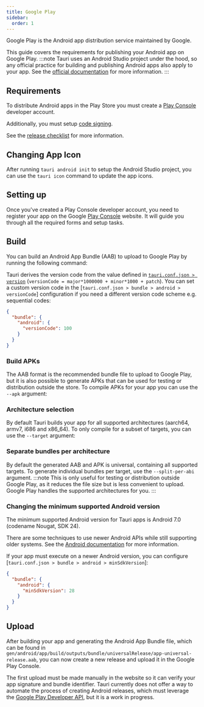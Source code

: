 ```yaml
---
title: Google Play
sidebar:
  order: 1
---
```



Google Play is the Android app distribution service maintained by Google.

This guide covers the requirements for publishing your Android app on Google Play.
:::note
Tauri uses an Android Studio project under the hood, so any official practice for
building and publishing Android apps also apply to your app.
See the [official documentation] for more information.
:::

## Requirements

To distribute Android apps in the Play Store you must create a [Play Console] developer account.

Additionally, you must setup [code signing].

See the [release checklist] for more information.

## Changing App Icon

After running `tauri android init` to setup the Android Studio project, you can use the `tauri icon` command to update the app icons.

<CommandTabs
  npm="npm run tauri icon /path/to/app-icon.png"
  yarn="yarn tauri icon /path/to/app-icon.png"
  pnpm="pnpm tauri icon /path/to/app-icon.png"
  deno="deno task tauri icon /path/to/app-icon.png"
  cargo="cargo tauri icon /path/to/app-icon.png"
/>

## Setting up

Once you've created a Play Console developer account, you need to register your app on the Google [Play Console] website. It will guide you through all the required forms and setup tasks.

## Build

You can build an Android App Bundle (AAB) to upload to Google Play by running the following command:

<CommandTabs
  npm="npm run tauri android build -- --aab"
  yarn="yarn tauri android build --aab"
  pnpm="pnpm tauri android build --aab"
  deno="deno task tauri android build --aab"
  cargo="cargo tauri android build --aab"
/>

Tauri derives the version code from the value defined in [`tauri.conf.json > version`] (`versionCode = major*1000000 + minor*1000 + patch`).
You can set a custom version code in the [`tauri.conf.json > bundle > android > versionCode`] configuration
if you need a different version code scheme e.g. sequential codes:

```json title="tauri.conf.json" ins={4}
{
  "bundle": {
    "android": {
      "versionCode": 100
    }
  }
}
```

### Build APKs

The AAB format is the recommended bundle file to upload to Google Play, but it is also possible to generate APKs
that can be used for testing or distribution outside the store.
To compile APKs for your app you can use the `--apk` argument:

<CommandTabs
  npm="npm run tauri android build -- --apk"
  yarn="yarn tauri android build --apk"
  pnpm="pnpm tauri android build --apk"
  deno="deno task tauri android build --apk"
  cargo="cargo tauri android build --apk"
/>

### Architecture selection

By default Tauri builds your app for all supported architectures (aarch64, armv7, i686 and x86_64).
To only compile for a subset of targets, you can use the `--target` argument:

<CommandTabs
  npm="npm run tauri android build -- --aab --target aarch64 --target armv7"
  yarn="yarn tauri android build --aab --target aarch64 --target armv7"
  pnpm="pnpm tauri android build --aab --target aarch64 --target armv7"
  deno="deno task tauri android build --aab --target aarch64 --target armv7"
  cargo="cargo tauri android build --aab --target aarch64 --target armv7"
/>

### Separate bundles per architecture

By default the generated AAB and APK is universal, containing all supported targets.
To generate individual bundles per target, use the `--split-per-abi` argument.
:::note
This is only useful for testing or distribution outside Google Play, as it reduces the file size but is less convenient to upload. Google Play handles the supported architectures for you.
:::

<CommandTabs
  npm="npm run tauri android build -- --apk --split-per-abi"
  yarn="yarn tauri android build --apk --split-per-abi"
  pnpm="pnpm tauri android build --apk --split-per-abi"
  deno="deno task tauri android build --apk --split-per-abi"
  cargo="cargo tauri android build --apk --split-per-abi"
/>

### Changing the minimum supported Android version

The minimum supported Android version for Tauri apps is Android 7.0 (codename Nougat, SDK 24).

There are some techniques to use newer Android APIs while still supporting older systems.
See the [Android documentation](https://developer.android.com/training/basics/supporting-devices/platforms#version-codes) for more information.

If your app must execute on a newer Android version, you can configure [`tauri.conf.json > bundle > android > minSdkVersion`]:

```json title="tauri.conf.json" ins={4}
{
  "bundle": {
    "android": {
      "minSdkVersion": 28
    }
  }
}
```

## Upload

After building your app and generating the Android App Bundle file,
which can be found in `gen/android/app/build/outputs/bundle/universalRelease/app-universal-release.aab`,
you can now create a new release and upload it in the Google Play Console.

The first upload must be made manually in the website so it can verify your app signature and bundle identifier.
Tauri currently does not offer a way to automate the process of creating Android releases,
which must leverage the [Google Play Developer API](https://developers.google.com/android-publisher/api-ref/rest),
but it is a work in progress.

[official documentation]: https://developer.android.com/distribute
[Play Console]: https://play.google.com/console/developers
[code signing]: /distribute/sign/android/
[release checklist]: https://play.google.com/console/about/guides/releasewithconfidence/
[`tauri.conf.json > version`]: /reference/config/#version
[Google Play Developer API]: https://developers.google.com/android-publisher/api-ref/rest

